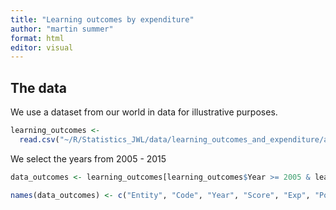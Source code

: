 ```yaml
---
title: "Learning outcomes by expenditure"
author: "martin summer"
format: html
editor: visual
---
```


## The data

We use a dataset from our world in data for illustrative purposes.

```r
learning_outcomes <- 
  read.csv("~/R/Statistics_JWL/data/learning_outcomes_and_expenditure/average-learning-outcomes-by-total-education-expenditure-per-capita.csv")
```

We select the years from 2005 - 2015

```r
data_outcomes <- learning_outcomes[learning_outcomes$Year >= 2005 & learning_outcomes$Year <= 2015, ]

names(data_outcomes) <- c("Entity", "Code", "Year", "Score", "Exp", "Pop", "Cont")


```

